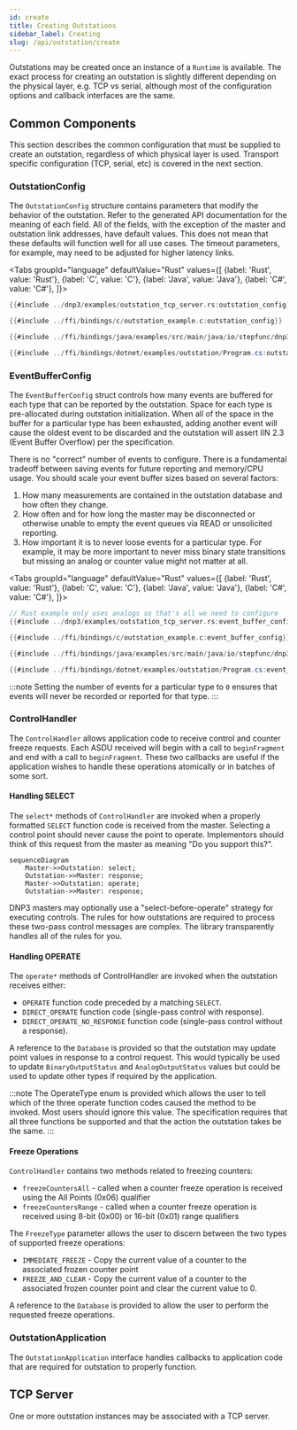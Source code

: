 ```yaml
---
id: create
title: Creating Outstations
sidebar_label: Creating
slug: /api/outstation/create
---
```



Outstations may be created once an instance of a `Runtime` is available. The exact process for creating an outstation is slightly different
depending on the physical layer, e.g. TCP vs serial, although most of the configuration options and callback interfaces are the same.

## Common Components

This section describes the common configuration that must be supplied to create an outstation, regardless of which physical layer is used. Transport
specific configuration (TCP, serial, etc) is covered in the next section.

### OutstationConfig

The `OutstationConfig` structure contains parameters that modify the behavior of the outstation. Refer to the generated API documentation for the meaning of
each field. All of the fields, with the exception of the master and outstation link addresses, have default values. This does not mean that these defaults will
function well for all use cases. The timeout parameters, for example, may need to be adjusted for higher latency links.

<Tabs
groupId="language"
defaultValue="Rust"
values={[
{label: 'Rust', value: 'Rust'},
{label: 'C', value: 'C'},
{label: 'Java', value: 'Java'},
{label: 'C#', value: 'C#'},
]}>
<TabItem value="Rust">

```rust
{{#include ../dnp3/examples/outstation_tcp_server.rs:outstation_config}}
```

</TabItem>
<TabItem value="C">

```c
{{#include ../ffi/bindings/c/outstation_example.c:outstation_config}}
```

</TabItem>
<TabItem value="Java">

```java
{{#include ../ffi/bindings/java/examples/src/main/java/io/stepfunc/dnp3rs/examples/OutstationExample.java:outstation_config}}
```

</TabItem>
<TabItem value="C#">

```csharp
{{#include ../ffi/bindings/dotnet/examples/outstation/Program.cs:outstation_config}}
```

</TabItem>
</Tabs>

### EventBufferConfig


The `EventBufferConfig` struct controls how many events are buffered for each type that can be reported by the outstation. Space for
each type is pre-allocated during outstation initialization. When all of the space in the buffer for a particular type has been exhausted, adding
another event will cause the oldest event to be discarded and the outstation will assert IIN 2.3 (Event Buffer Overflow) per the specification.

There is no "correct" number of events to configure. There is a fundamental tradeoff between saving events for future reporting and memory/CPU usage.
You should scale your event buffer sizes based on several factors:

1. How many measurements are contained in the outstation database and how often they change.
2. How often and for how long the master may be disconnected or otherwise unable to empty the event queues via READ or unsolicited reporting.
3. How important it is to never loose events for a particular type. For example, it may be more important to never miss binary state transitions
but missing an analog or counter value might not matter at all.

<Tabs
groupId="language"
defaultValue="Rust"
values={[
    {label: 'Rust', value: 'Rust'},
    {label: 'C', value: 'C'},
    {label: 'Java', value: 'Java'},
    {label: 'C#', value: 'C#'},
]}>
<TabItem value="Rust">

```rust
// Rust example only uses analogs so that's all we need to configure
{{#include ../dnp3/examples/outstation_tcp_server.rs:event_buffer_config}}
```

</TabItem>
<TabItem value="C">

```c
{{#include ../ffi/bindings/c/outstation_example.c:event_buffer_config}}
```

</TabItem>
<TabItem value="Java">

```java
{{#include ../ffi/bindings/java/examples/src/main/java/io/stepfunc/dnp3rs/examples/OutstationExample.java:event_buffer_config}}
```

</TabItem>
<TabItem value="C#">

```csharp
{{#include ../ffi/bindings/dotnet/examples/outstation/Program.cs:event_buffer_config}}
```

</TabItem>
</Tabs>

:::note
Setting the number of events for a particular type to `0` ensures that events will never be recorded or reported for that type.
:::

### ControlHandler

The `ControlHandler` allows application code to receive control and counter freeze requests. Each ASDU received will begin with a call to `beginFragment` and end
with a call to `beginFragment`. These two callbacks are useful if the application wishes to handle these operations atomically or in batches of some sort.


#### Handling SELECT

The `select*` methods of `ControlHandler` are invoked when a properly formatted `SELECT` function code is received from the master.  Selecting a control
point should never cause the point to operate.  Implementors should think of this request from the master as meaning "Do you support this?".

```mermaid
sequenceDiagram
    Master->>Outstation: select;
    Outstation->>Master: response;
    Master->>Outstation: operate;
    Outstation->>Master: response;
```

DNP3 masters may optionally use a "select-before-operate" strategy for executing controls. The rules for how outstations are required to process these
two-pass control messages are complex. The library transparently handles all of the rules for you.

#### Handling OPERATE

The `operate*` methods of ControlHandler are invoked when the outstation receives either:

* `OPERATE` function code preceded by a matching `SELECT`.
* `DIRECT_OPERATE` function code (single-pass control with response).
* `DIRECT_OPERATE_NO_RESPONSE` function code (single-pass control without a response).

A reference to the `Database` is provided so that the outstation may update point values in response to a control request. This would
typically be used to update `BinaryOutputStatus` and `AnalogOutputStatus` values but could be used to update other types if required by the application.


:::note
The OperateType enum is provided which allows the user to tell which of the three operate function codes caused the method to be invoked. Most users
should ignore this value. The specification requires that all three functions be supported and that the action the outstation takes be the same.
:::

#### Freeze Operations

`ControlHandler` contains two methods related to freezing counters:

* `freezeCountersAll` - called when a counter freeze operation is received using the All Points (0x06) qualifier
* `freezeCountersRange` - called when a counter freeze operation is received using 8-bit (0x00) or 16-bit (0x01) range qualifiers

The `FreezeType` parameter allows the user to discern between the two types of supported freeze operations:

* `IMMEDIATE_FREEZE` - Copy the current value of a counter to the associated frozen counter point
* `FREEZE_AND_CLEAR` - Copy the current value of a counter to the associated frozen counter point and clear the current value to 0.

A reference to the `Database` is provided to allow the user to perform the requested freeze operations.

### OutstationApplication

The `OutstationApplication` interface handles callbacks to application code that are required for outstation to properly function.

## TCP Server

One or more outstation instances may be associated with a TCP server.



